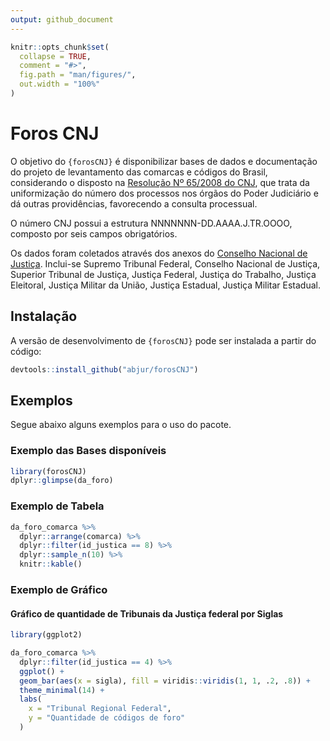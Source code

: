 ```yaml
---
output: github_document
---
```



```r
knitr::opts_chunk$set(
  collapse = TRUE,
  comment = "#>",
  fig.path = "man/figures/",
  out.width = "100%"
)
```


# Foros CNJ 

O objetivo do `{forosCNJ}` é disponibilizar bases de dados e documentação do projeto de levantamento das comarcas e códigos do Brasil, considerando o disposto na [Resolução Nº 65/2008 do CNJ](https://atos.cnj.jus.br/atos/detalhar/119), que trata da uniformização do número dos processos nos órgãos do  Poder Judiciário e dá outras providências, favorecendo a consulta processual. 

O número CNJ possui a estrutura NNNNNNN-DD.AAAA.J.TR.OOOO, composto por seis campos obrigatórios. 

Os dados foram coletados através dos anexos do [Conselho Nacional de Justiça](https://www.cnj.jus.br/programas-e-acoes/numeracao-unica/documentos/).  Inclui-se Supremo Tribunal Federal, Conselho Nacional de Justiça, Superior Tribunal de Justiça, Justiça Federal, Justiça do Trabalho, Justiça Eleitoral, Justiça Militar da União, Justiça Estadual, Justiça Militar Estadual.

## Instalação

A versão de desenvolvimento de `{forosCNJ}` pode ser instalada a partir do código: 

```r
devtools::install_github("abjur/forosCNJ")
```

## Exemplos

Segue abaixo alguns exemplos para o uso do pacote.

### Exemplo das Bases disponíveis 

```r
library(forosCNJ)
dplyr::glimpse(da_foro)
```

### Exemplo de Tabela

```r
da_foro_comarca %>% 
  dplyr::arrange(comarca) %>% 
  dplyr::filter(id_justica == 8) %>% 
  dplyr::sample_n(10) %>% 
  knitr::kable()
```

### Exemplo de Gráfico

#### Gráfico de quantidade de Tribunais da Justiça federal por Siglas

``` r
library(ggplot2)

da_foro_comarca %>%
  dplyr::filter(id_justica == 4) %>% 
  ggplot() +
  geom_bar(aes(x = sigla), fill = viridis::viridis(1, 1, .2, .8)) +
  theme_minimal(14) +
  labs(
    x = "Tribunal Regional Federal", 
    y = "Quantidade de códigos de foro"
  )
```
